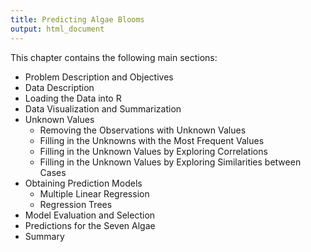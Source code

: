 ```yaml
---
title: Predicting Algae Blooms
output: html_document
---
```



This chapter contains the following main sections:

- Problem Description and Objectives
- Data Description
<!-- loadData.Rnw --> 
- Loading the Data into R
<!-- vizSum.Rnw --> 
- Data Visualization and Summarization
<!-- Unknown.Rnw --> 
- Unknown Values
    + Removing the Observations with Unknown Values
    + Filling in the Unknowns with the Most Frequent Values
    + Filling in the Unknown Values by Exploring Correlations
    + Filling in the Unknown Values by Exploring Similarities between Cases
- Obtaining Prediction Models
<!-- LinRegr.Rnw --> 
    + Multiple Linear Regression
<!-- RTs.Rnw --> 
    + Regression Trees
<!-- EvalAndSel.Rnw --> 
- Model Evaluation and Selection
<!-- Preds.Rnw --> 
- Predictions for the Seven Algae
- Summary
